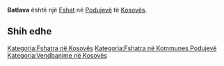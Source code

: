 {{Fshat në Kosovës
 | Emri                = Batlava
| sqi_V_name = Batllavë
| sqi_V_FULL_NAME_RO = Batllavë
| sqi_V_FULL_NAME_ND_RO = Batllave
| sqi_V_SORT_NAME_RG = BATLLAVE
| sqi_V_FULL_NAME_RG = Batllavë
| sqi_V_FULL_NAME_ND_RG = Batllave
| srp_N_name = Batlava
| srp_N_FULL_NAME_RO = Batlava
| srp_N_FULL_NAME_ND_RO = Batlava
| srp_N_SORT_NAME_RG = BATLAVA
| srp_N_FULL_NAME_RG = Batlava
| srp_N_FULL_NAME_ND_RG = Batlava

 | Emri (Rasa dhanore) = 
 | Figura              = 
 | Shteti              = Kosovo
 | Komuna              = Podujevë
 | Kodi postar         = 
 | Sipërfaqja          = 

 | Popullsia           = 

 | Regj. i popullsisë  = 
 | Dend. e popullsisë  = 
 | Faqja zyrtare       = 
 <!--- Koordinatat ----> 
 | Gjerësia            = 42.836871
 | Gjatësia            = 21.246153
 | Lartësia            = 
}}
'''Batlava''' është një [[Fshat]] në [[Podujevë]] të [[Kosovës]].

<!-- == Gjeografia == -->
<!-- == Historia == -->
<!-- == Demografia == -->
== Shih edhe ==
{{Komuna Podujevë}}
{{Kosovo-Administrata-Cung}}

[[Kategoria:Fshatra në Kosovës]]
[[Kategoria:Fshatra në Kommunes Podujevë]]
[[Kategoria:Vendbanime në Kosovës]]